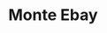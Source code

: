 ---
slug: monte-ebay
link: /projects/monte-ebay/
category: 'projects'
title: Monte Ebay
publicData: Sep 11th 2020
pagesCount: 2
pages: 
        - page:
            - image: ../../assets/images/projects/project-0-openfactoring/1.jpg
            - title: Главная,
        - page:
            - image: ../../assets/images/projects/project-0-openfactoring/1.jpg
            - title: Инфо
sortIdx: 50
---